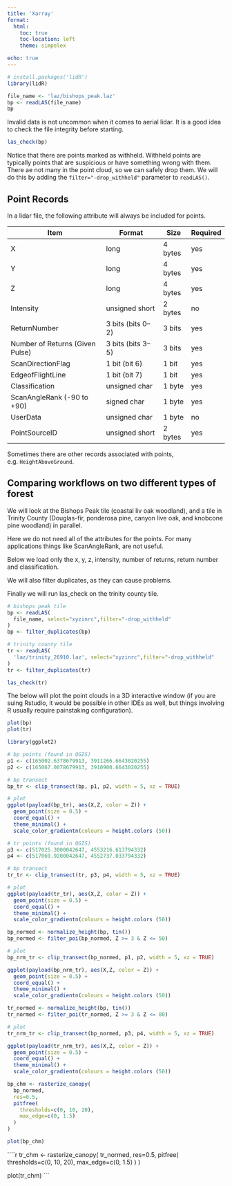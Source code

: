 ```yaml
---
title: 'Xarray'
format:
  html:
    toc: true
    toc-location: left
    theme: simpelex

echo: true
---
```


```r
# install.packages('lidR')
library(lidR) 

file_name <- 'laz/bishops_peak.laz'
bp <- readLAS(file_name)
bp

```

Invalid data is not uncommon when it comes to aerial lidar.  It is a good idea to check the file integrity before starting.

```r
las_check(bp)
```

Notice that there are points marked as withheld.  Withheld points are typically points that are suspicious or have something wrong with them.  There ae not many in the point cloud, so we can safely drop them.  We will do this by adding the `filter="-drop_withheld"` parameter to `readLAS()`.

## Point Records
In a lidar file, the following attribute will always be included for points.


| Item                             | Format             | Size     | Required |
|----------------------------------|--------------------|----------|----------|
| X                                | long               | 4 bytes  | yes      |
| Y                                | long               | 4 bytes  | yes      |
| Z                                | long               | 4 bytes  | yes      |
| Intensity                        | unsigned short     | 2 bytes  | no       |
| ReturnNumber                    | 3 bits (bits 0–2)  | 3 bits   | yes      |
| Number of Returns (Given Pulse) | 3 bits (bits 3–5)  | 3 bits   | yes      |
| ScanDirectionFlag              | 1 bit (bit 6)      | 1 bit    | yes      |
| EdgeofFlightLine              | 1 bit (bit 7)      | 1 bit    | yes      |
| Classification                   | unsigned char      | 1 byte   | yes      |
| ScanAngleRank (-90 to +90)    | signed char        | 1 byte   | yes      |
| UserData                        | unsigned char      | 1 byte   | no       |
| PointSourceID                  | unsigned short     | 2 bytes  | yes      |


Sometimes there are other records associated with points, e.g. `HeightAboveGround`.


## Comparing workflows on two different types of forest
We will look at the Bishops Peak tile (coastal liv oak woodland), and a tile in Trinity County (Douglas-fir, ponderosa pine, canyon live oak, and knobcone pine woodland) in parallel.  

Here we do not need all of the attributes for the points. For many applications things like ScanAngleRank, are not useful.

Below we load only the x, y, z, intensity, number of returns, return number and classification.

We will also filter duplicates, as they can cause problems.

Finally we will run las_check on the trinity county tile.

```r
# bishops peak tile
bp <- readLAS(
  file_name, select="xyzinrc",filter="-drop_withheld"
)
bp <- filter_duplicates(bp)

# trinity county tile
tr <- readLAS(
  'laz/trinity_26910.laz', select="xyzinrc",filter="-drop_withheld"
)
tr <- filter_duplicates(tr)

las_check(tr)
```


The below will plot the point clouds in a 3D interactive window (if you are suing Rstudio, it would be possible in other IDEs as well, but things involving R usually require painstaking configuration).

```r
plot(bp)
plot(tr)
```

```r
library(ggplot2)

# bp points (found in QGIS)
p1 <- c(165002.6378679913, 3911266.6643020255)
p2 <- c(165067.0078679913, 3910900.6643020255)

# bp transect
bp_tr <- clip_transect(bp, p1, p2, width = 5, xz = TRUE)

# plot
ggplot(payload(bp_tr), aes(X,Z, color = Z)) + 
  geom_point(size = 0.5) + 
  coord_equal() + 
  theme_minimal() +
  scale_color_gradientn(colours = height.colors (50))
```

```r
# tr points (found in QGIS)
p3 <- c(517025.3000042647, 4553216.613794332)
p4 <- c(517069.9200042647, 4552737.033794332)

# bp transect
tr_tr <- clip_transect(tr, p3, p4, width = 5, xz = TRUE)

# plot
ggplot(payload(tr_tr), aes(X,Z, color = Z)) + 
  geom_point(size = 0.5) + 
  coord_equal() + 
  theme_minimal() +
  scale_color_gradientn(colours = height.colors (50))

```

```r
bp_normed <- normalize_height(bp, tin())
bp_normed <- filter_poi(bp_normed, Z >= 3 & Z <= 50)

# plot
bp_nrm_tr <- clip_transect(bp_normed, p1, p2, width = 5, xz = TRUE)

ggplot(payload(bp_nrm_tr), aes(X,Z, color = Z)) + 
  geom_point(size = 0.5) + 
  coord_equal() + 
  theme_minimal() +
  scale_color_gradientn(colours = height.colors (50))
```

```r
tr_normed <- normalize_height(bp, tin())
tr_normed <- filter_poi(tr_normed, Z >= 3 & Z <= 80)

# plot
tr_nrm_tr <- clip_transect(bp_normed, p3, p4, width = 5, xz = TRUE)

ggplot(payload(tr_nrm_tr), aes(X,Z, color = Z)) + 
  geom_point(size = 0.5) + 
  coord_equal() + 
  theme_minimal() +
  scale_color_gradientn(colours = height.colors (50))
```


```r
bp_chm <- rasterize_canopy(
  bp_normed,
  res=0.5,
  pitfree(
    thresholds=c(0, 10, 20),
    max_edge=c(0, 1.5)
  )
)

plot(bp_chm)
```

````r
tr_chm <- rasterize_canopy(
  tr_normed,
  res=0.5,
  pitfree(
    thresholds=c(0, 10, 20),
    max_edge=c(0, 1.5)
  )
)

plot(tr_chm)
```


